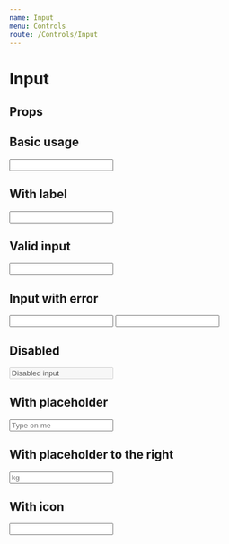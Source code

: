 ```yaml
---
name: Input
menu: Controls
route: /Controls/Input
---
```



# Input

## Props
<PropsTable of={Input} />

## Basic usage
<Playground>
  <Input />
</Playground>

## With label
<Playground>
  <Input label="Input with label" />
</Playground>

## Valid input
<Playground>
  <Input touched={true} isValid={true} />
</Playground>

## Input with error
<Playground>
  <Input touched={true} isValid={false} />
</Playground>

<Playground>
  <Input touched={true} error="Oops. You messed up." />
</Playground>

## Disabled
<Playground>
  <Input disabled value="Disabled input" />
</Playground>

## With placeholder
<Playground>
  <Input placeholder="Type on me" />
</Playground>

## With placeholder to the right
<Playground>
  <Input placeholder="kg" placeholderRight />
</Playground>

## With icon
<Playground>
  <Input icon="search" />
</Playground>
